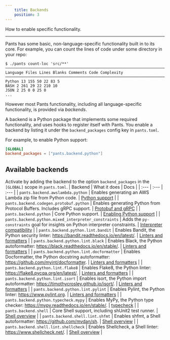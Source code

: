 ```yaml
---
    title: Backends
    position: 3
---
```


How to enable specific functionality.

---

Pants has some basic, non-language-specific functionality built in to its core. For example, you can count the lines of code under some directory in your repo:
```text title="Bash"
$ ./pants count-loc 'src/**'
───────────────────────────────────────────────────────────────────────────────
Language Files Lines Blanks Comments Code Complexity
───────────────────────────────────────────────────────────────────────────────
Python 13 155 50 22 83 5
BASH 2 261 29 22 210 10
JSON 2 25 0 0 25 0
...
```

However most Pants functionality, including all language-specific functionality, is provided via _backends_.

A backend is a Python package that implements some required functionality, and uses hooks to register itself with Pants. You enable a backend by listing it under the `backend_packages` config key in `pants.toml`.

For example, to enable Python support:
```toml title="pants.toml"
[GLOBAL]
backend_packages = ["pants.backend.python"]
```


## Available backends
Activate by adding the backend to the option `backend_packages` in the `[GLOBAL]` scope in `pants.toml`.
| Backend | What it does | Docs |
| :--- | :--- | :--- |
| `pants.backend.awslambda.python` | Enables generating an AWS Lambda zip file from Python code. | [Python support](doc:awslambda-python) |
| `pants.backend.codegen.protobuf.python` | Enables generating Python from Protocol Buffers. Includes gRPC support. | [Protobuf and gRPC](doc:protobuf) |
| `pants.backend.python` | Core Python support. | [Enabling Python support](doc:python-backend) |
| `pants.backend.python.mixed_interpreter_constraints` | Adds the `py-constraints` goal for insights on Python interpreter constraints. | [Interpreter compatibility](doc:python-interpreter-compatibility) |
| `pants.backend.python.lint.bandit` | Enables Bandit, the Python security linter: https://bandit.readthedocs.io/en/latest/. | [Linters and formatters](doc:python-linters-and-formatters) |
| `pants.backend.python.lint.black` | Enables Black, the Python autoformatter: https://black.readthedocs.io/en/stable/. | [Linters and formatters](doc:python-linters-and-formatters) |
| `pants.backend.python.lint.docformatter` | Enables Docformatter, the Python docstring autoformatter: https://github.com/myint/docformatter. | [Linters and formatters](doc:python-linters-and-formatters) |
| `pants.backend.python.lint.flake8` | Enables Flake8, the Python linter: https://flake8.pycqa.org/en/latest/. | [Linters and formatters](doc:python-linters-and-formatters) |
| `pants.backend.python.lint.isort` | Enables isort, the Python import autoformatter: https://timothycrosley.github.io/isort/. | [Linters and formatters](doc:python-linters-and-formatters) |
| `pants.backend.python.lint.pylint` | Enables Pylint, the Python linter: https://www.pylint.org. | [Linters and formatters](doc:python-linters-and-formatters) |
| `pants.backend.python.typecheck.mypy` | Enables MyPy, the Python type checker: https://mypy.readthedocs.io/en/stable/. | [typecheck](doc:python-typecheck-goal) |
| `pants.backend.shell` | Core Shell support, including shUnit2 test runner. | [Shell overview](doc:shell) |
| `pants.backend.shell.lint.shfmt` | Enables shfmt, a Shell autoformatter: https://github.com/mvdan/sh. | [Shell overview](doc:shell) |
| `pants.backend.shell.lint.shellcheck` | Enables Shellcheck, a Shell linter: https://www.shellcheck.net/. | [Shell overview](doc:shell) |

